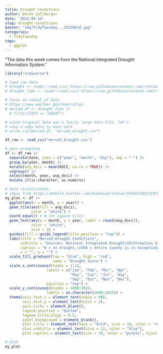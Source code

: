 ```yaml
---
title: Drought Conditions
author: Derek Sollberger
date: '2022-06-14'
slug: drought-conditions
banner: "img/TidyTuesday_-_20220614.jpg"
categories:
  - TidyTuesday
tags:
  - ggplot
---
```


"The data this week comes from the National Integrated Drought Information System."

```r
library("tidyverse")
```

```r
# load raw data
# drought <- readr::read_csv('https://raw.githubusercontent.com/rfordatascience/tidytuesday/master/data/2022/2022-06-14/drought.csv')
# drought_fips <- readr::read_csv('https://raw.githubusercontent.com/rfordatascience/tidytuesday/master/data/2022/2022-06-14/drought-fips.csv')
```

```r
# focus on subset of data
# https://www.weather.gov/hnx/cafips
# merced_df <- drought_fips |>
  # filter(FIPS == "06047")
```

```r
# since original data was a fairly large data file, let's
# save a copy here to ease work
# write_csv(merced_df, "merced_drought.csv")
```

```r
df_raw <- read_csv("merced_drought.csv")
```

```r
# data wrangling
df <- df_raw |>
  separate(date, into = c("year", "month", "day"), sep = "-") |>
  group_by(year, month) |>
  mutate(avg_dsci = mean(DSCI, na.rm = TRUE)) |>
  ungroup() |>
  select(month, year, avg_dsci) |>
  mutate_if(is.character, as.numeric)
```

```r
# data visualization
# ideas from https://mobile.twitter.com/XuehuaiH/status/1536623842310795265
my_plot <- df |>
  ggplot(aes(x = month, y = year)) +
  geom_tile(aes(fill = avg_dsci),
            color = "white") +
  coord_equal() + # for square tiles
  geom_text(aes(x = month, y = year, label = round(avg_dsci)),
            color = "white",
            size = 3) +
  guides(fill = guide_legend(title.position = "top")) +
  labs(title = "Merced Drought Conditions",
       subtitle = "Sources: National Integrated Drought\nInformation Systems, Tidy Tuesday",
       caption = "0 = no drought,\n500 = entire county is in exceptional drought",
       x = "", y = "") +
  scale_fill_gradient(low = "blue", high = "red",
                      name = "Drought Score") +
  scale_x_continuous(breaks = 1:12,
                   labels = c("Jan", "Feb", "Mar", "Apr",
                              "May", "Jun", "Jul", "Aug",
                              "Sep", "Oct", "Nov", "Dec"),
                   position = "top") +
  scale_y_continuous(breaks = 2000:2022,
                   labels = as.character(2000:2022)) +
  theme(axis.text.x = element_text(angle = 90),
        axis.text.y = element_text(hjust = 2),
        axis.ticks = element_blank(),
        legend.position = "bottom",
        legend.title.align = 0.5,
        panel.background = element_blank(),
        plot.title = element_text(face = "bold", size = 16, color = "red"),
        plot.subtitle = element_text(size = 12, color = "blue"),
        plot.caption = element_text(size = 10, color = "purple", hjust = 0.5))
```

```r
# plot
my_plot
```

